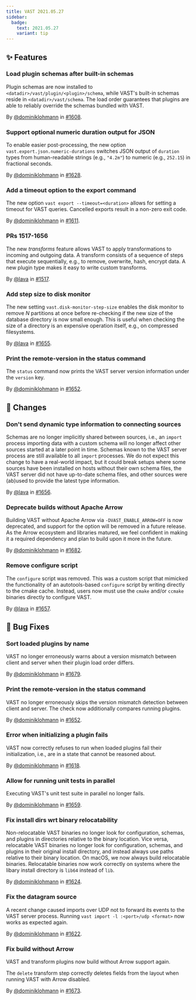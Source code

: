 ```yaml
---
title: VAST 2021.05.27
sidebar:
  badge:
    text: 2021.05.27
    variant: tip
---
```


## ✨ Features

### Load plugin schemas after built-in schemas

Plugin schemas are now installed to `<datadir>/vast/plugin/<plugin>/schema`,
while VAST's built-in schemas reside in `<datadir>/vast/schema`. The load order
guarantees that plugins are able to reliably override the schemas bundled with
VAST.

By [@dominiklohmann](https://github.com/dominiklohmann) in [#1608](https://github.com/tenzir/tenzir/pull/1608).

### Support optional numeric duration output for JSON

To enable easier post-processing, the new option
`vast.export.json.numeric-durations` switches JSON output of `duration` types
from human-readable strings (e.g., `"4.2m"`) to numeric (e.g., `252.15`) in
fractional seconds.

By [@dominiklohmann](https://github.com/dominiklohmann) in [#1628](https://github.com/tenzir/tenzir/pull/1628).

### Add a timeout option to the export command

The new option `vast export --timeout=<duration>` allows for setting a timeout
for VAST queries. Cancelled exports result in a non-zero exit code.

By [@dominiklohmann](https://github.com/dominiklohmann) in [#1611](https://github.com/tenzir/tenzir/pull/1611).

### PRs 1517-1656

The new *transforms* feature allows VAST to apply transformations to incoming
and outgoing data. A transform consists of a sequence of steps that execute
sequentially, e.g., to remove, overwrite, hash, encrypt data. A new plugin type
makes it easy to write custom transforms.

By [@lava](https://github.com/lava) in [#1517](https://github.com/tenzir/tenzir/pull/1517).

### Add step size to disk monitor

The new setting `vast.disk-monitor-step-size` enables the disk monitor
to remove *N* partitions at once before re-checking if the new size of the
database directory is now small enough. This is useful when checking the size
of a directory is an expensive operation itself, e.g., on compressed
filesystems.

By [@lava](https://github.com/lava) in [#1655](https://github.com/tenzir/tenzir/pull/1655).

### Print the remote-version in the status command

The `status` command now prints the VAST server version information under the
`version` key.

By [@dominiklohmann](https://github.com/dominiklohmann) in [#1652](https://github.com/tenzir/tenzir/pull/1652).

## 🔄 Changes

### Don't send dynamic type information to connecting sources

Schemas are no longer implicitly shared between sources, i.e., an `import`
process importing data with a custom schema will no longer affect other
sources started at a later point in time. Schemas known to the VAST server
process are still available to all `import` processes. We do not expect this
change to have a real-world impact, but it could break setups where some
sources have been installed on hosts without their own schema files, the
VAST server did not have up-to-date schema files, and other sources were
(ab)used to provide the latest type information.

By [@lava](https://github.com/lava) in [#1656](https://github.com/tenzir/tenzir/pull/1656).

### Deprecate builds without Apache Arrow

Building VAST without Apache Arrow via `-DVAST_ENABLE_ARROW=OFF` is now
deprecated, and support for the option will be removed in a future release. As
the Arrow ecosystem and libraries matured, we feel confident in making it a
required dependency and plan to build upon it more in the future.

By [@dominiklohmann](https://github.com/dominiklohmann) in [#1682](https://github.com/tenzir/tenzir/pull/1682).

### Remove configure script

The `configure` script was removed. This was a custom script that
mimicked the functionality of an autotools-based `configure` script
by writing directly to the cmake cache. Instead, users now must use
the `cmake` and/or `ccmake` binaries directly to configure VAST.

By [@lava](https://github.com/lava) in [#1657](https://github.com/tenzir/tenzir/pull/1657).

## 🐛 Bug Fixes

### Sort loaded plugins by name

VAST no longer erroneously warns about a version mismatch between client and
server when their plugin load order differs.

By [@dominiklohmann](https://github.com/dominiklohmann) in [#1679](https://github.com/tenzir/tenzir/pull/1679).

### Print the remote-version in the status command

VAST no longer erroneously skips the version mismatch detection between client
and server. The check now additionally compares running plugins.

By [@dominiklohmann](https://github.com/dominiklohmann) in [#1652](https://github.com/tenzir/tenzir/pull/1652).

### Error when initializing a plugin fails

VAST now correctly refuses to run when loaded plugins fail their initialization,
i.e., are in a state that cannot be reasoned about.

By [@dominiklohmann](https://github.com/dominiklohmann) in [#1618](https://github.com/tenzir/tenzir/pull/1618).

### Allow for running unit tests in parallel

Executing VAST's unit test suite in parallel no longer fails.

By [@dominiklohmann](https://github.com/dominiklohmann) in [#1659](https://github.com/tenzir/tenzir/pull/1659).

### Fix install dirs wrt binary relocatability

Non-relocatable VAST binaries no longer look for configuration, schemas, and
plugins in directories relative to the binary location. Vice versa, relocatable
VAST binaries no longer look for configuration, schemas, and plugins in their
original install directory, and instead always use paths relative to their
binary location. On macOS, we now always build relocatable binaries.
Relocatable binaries now work correctly on systems where the libary install
directory is `lib64` instead of `lib`.

By [@dominiklohmann](https://github.com/dominiklohmann) in [#1624](https://github.com/tenzir/tenzir/pull/1624).

### Fix the datagram source

A recent change caused imports over UDP not to forward its events to the VAST
server process. Running `vast import -l :<port>/udp <format>` now works as
expected again.

By [@dominiklohmann](https://github.com/dominiklohmann) in [#1622](https://github.com/tenzir/tenzir/pull/1622).

### Fix build without Arrow

VAST and transform plugins now build without Arrow support again.

The `delete` transform step correctly deletes fields from the layout when
running VAST with Arrow disabled.

By [@dominiklohmann](https://github.com/dominiklohmann) in [#1673](https://github.com/tenzir/tenzir/pull/1673).